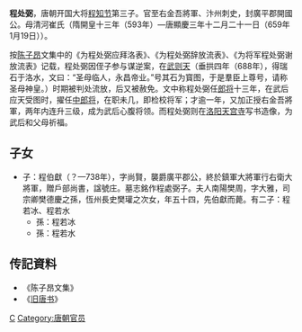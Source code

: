 '''程处弼'''，唐朝开国大将[[程知节|程知节]]第三子。官至右金吾將軍、汴州刺史，封廣平郡開國公。母清河崔氏（隋開皇十三年（593年）—唐顯慶三年十二月二十一日（659年1月19日））。

按[[陈子昂|陈子昂]]文集中的《为程处弼应拜洛表》、《为程处弼辞放流表》、《为将军程处弼谢放流表》记载，程处弼因侄子参与谋逆案，在[[武则天|武则天]]（垂拱四年（688年），得瑞石于洛水，文曰：“圣母临人，永昌帝业。”号其石为寳图，于是羣臣上尊号，请称圣母神皇。）时期被判处流放，后又被赦免。文中称程处弼任[[郎将|郎将]]十三年，在武后应天受图时，擢任[[中郎将|中郎将]]，在职未几，即检校将军；才逾一年，又加正授右金吾將軍，两年内连升三级，成为武后心腹将领。而程处弼则在[[洛阳天宫寺|洛阳天宫寺]]写书造像，为武后和父母祈福。

==子女==
* 子：程伯獻（？—738年），字尚賢，襲爵廣平郡公，終於鎮軍大將軍行右衛大將軍，贈戶部尚書，諡號庄。墓志銘作程處弼子。夫人南陽樊周，字大雅，司宗卿樊德慶之孫，恆州長史樊瓘之次女，年五十四，先伯獻而薨。有二子：程若冰、程若水 
** 孫：程若冰
** 孫：程若水

==传記資料==
*《陈子昂文集》
*《[[旧唐书|旧唐书]]》 

{{DEFAULTSORT:Y}}
[[Category:程姓|C]]
[[Category:唐朝官员|Category:唐朝官员]]